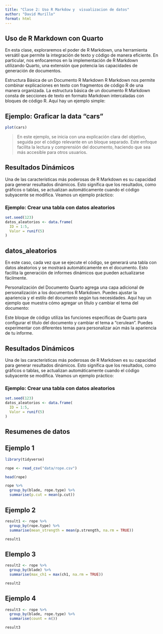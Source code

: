 ---
title: "Clase 2: Uso R Markdow y  visualizacion de datos"
author: "David Murillo"
format: html
---

## Uso de R Markdown con Quarto


En esta clase, exploraremos el poder de R Markdown, una herramienta versátil que permite la integración de texto y código de manera eficiente. En particular, nos enfocaremos en la implementación de R Markdown utilizando Quarto, una extensión que potencia las capacidades de generación de documentos.

Estructura Básica de un Documento R Markdown
R Markdown nos permite combinar explicaciones en texto con fragmentos de código R de una manera organizada. La estructura básica de un documento R Markdown consta de secciones de texto en formato Markdown intercaladas con bloques de código R. Aquí hay un ejemplo simple:

::: panel-tabset

## Ejemplo: Graficar la data "cars"

```{r, fig.keep='all'}
plot(cars)
```


> En este ejemplo, se inicia con una explicación clara del objetivo, seguida por el código relevante en un bloque separado. Este enfoque facilita la lectura y comprensión del documento, haciendo que sea más accesible para otros usuarios.


## Resultados Dinámicos

Una de las características más poderosas de R Markdown es su capacidad para generar resultados dinámicos. Esto significa que los resultados, como gráficos o tablas, se actualizan automáticamente cuando el código subyacente se modifica. Veamos un ejemplo práctico:


### Ejemplo: Crear una tabla con datos aleatorios

```{r}
set.seed(123)
datos_aleatorios <- data.frame(
  ID = 1:5,
  Valor = runif(5)
)

```


## datos_aleatorios

En este caso, cada vez que se ejecute el código, se generará una tabla con datos aleatorios y se mostrará automáticamente en el documento. Esto facilita la generación de informes dinámicos que pueden actualizarse fácilmente.

Personalización del Documento
Quarto agrega una capa adicional de personalización a los documentos R Markdown. Puedes ajustar la apariencia y el estilo del documento según tus necesidades. Aquí hay un ejemplo que muestra cómo agregar un título y cambiar el tema del documento:


Este bloque de código utiliza las funciones específicas de Quarto para configurar el título del documento y cambiar el tema a "cerulean". Puedes experimentar con diferentes temas para personalizar aún más la apariencia de tu informe.


## Resultados Dinámicos

Una de las características más poderosas de R Markdown es su capacidad para generar resultados dinámicos. Esto significa que los resultados, como gráficos o tablas, se actualizan automáticamente cuando el código subyacente se modifica. Veamos un ejemplo práctico:


### Ejemplo: Crear una tabla con datos aleatorios

```{r}
set.seed(123)
datos_aleatorios <- data.frame(
  ID = 1:5,
  Valor = runif(5)
)

```

::: 

## Resumenes de datos 

::: panel-tabset

## Ejemplo 1

```{r, warning=FALSE, message=FALSE}
library(tidyverse)

rope <- read_csv("data/rope.csv")
```

```{r, warning=FALSE, message=FALSE}
head(rope)
```

```{r, warning=FALSE, message=FALSE}
rope %>% 
  group_by(blade, rope.type) %>% 
  summarise(p.cut = mean(p.cut))
```

## Ejemplo 2

```{r}
result1 <- rope %>%
  group_by(rope.type) %>%
  summarise(mean_strength = mean(p.strength, na.rm = TRUE))

result1
```


## Elemplo 3

```{r, warning=FALSE, message=FALSE}
result2 <- rope %>%
  group_by(blade) %>%
  summarise(max_ch1 = max(ch1, na.rm = TRUE))

result2
```

## Ejemplo 4

```{r, warning=FALSE, message=FALSE}
result3 <- rope %>%
  group_by(blade, rope.type) %>%
  summarise(count = n())

result3
```

:::
